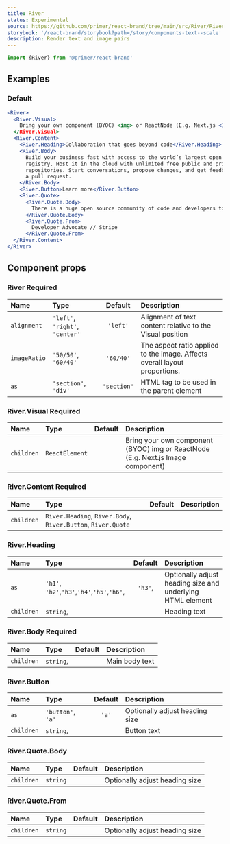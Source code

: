 ```yaml
---
title: River
status: Experimental
source: https://github.com/primer/react-brand/tree/main/src/River/River.tsx
storybook: '/react-brand/storybook?path=/story/components-text--scale'
description: Render text and image pairs
---
```



```js
import {River} from '@primer/react-brand'
```

## Examples

### Default

```jsx live
<River>
  <River.Visual>
    Bring your own component (BYOC) <img> or ReactNode (E.g. Next.js <Image />)
  </River.Visual>
  <River.Content>
    <River.Heading>Collaboration that goes beyond code</River.Heading>
    <River.Body>
      Build your business fast with access to the world’s largest open source
      registry. Host it in the cloud with unlimited free public and private
      repositories. Start conversations, propose changes, and get feedback with
      a pull request.
    </River.Body>
    <River.Button>Learn more</River.Button>
    <River.Quote>
      <River.Quote.Body>
        There is a huge open source community of code and developers to work with and draw inspiration from on GitHub.
      </River.Quote.Body>
      <River.Quote.From>
        Developer Advocate // Stripe
      </River.Quote.From>
  </River.Content>
</River>
```

## Component props

### River <Label>Required</Label>

| Name         | Type                            |   Default   | Description                                                                |
| :----------- | :------------------------------ | :---------: | :------------------------------------------------------------------------- |
| `alignment`  | `'left'`, `'right'`, `'center'` |  `'left'`   | Alignment of text content relative to the Visual position                  |
| `imageRatio` | `'50/50'`, `'60/40'`            |  `'60/40'`  | The aspect ratio applied to the image. Affects overall layout proportions. |
| `as`         | `'section'`, `'div' `           | `'section'` | HTML tag to be used in the parent element                                  |

### River.Visual <Label>Required</Label>

| Name       | Type           | Default | Description                                                                     |
| :--------- | :------------- | :-----: | :------------------------------------------------------------------------------ |
| `children` | `ReactElement` |         | Bring your own component (BYOC) img or ReactNode (E.g. Next.js Image component) |

### River.Content <Label>Required</Label>

| Name       | Type                                                         | Default | Description |
| :--------- | :----------------------------------------------------------- | :-----: | :---------- |
| `children` | `River.Heading`, `River.Body`, `River.Button`, `River.Quote` |         |             |

### River.Heading

| Name       | Type                                        | Default | Description                                                |
| :--------- | :------------------------------------------ | :-----: | :--------------------------------------------------------- |
| `as`       | `'h1'`, `'h2'`,`'h3'`,`'h4'`,`'h5'`,`'h6'`, | `'h3'`, | Optionally adjust heading size and underlying HTML element |
| `children` | `string`,                                   |         | Heading text                                               |

### River.Body <Label>Required</Label>

| Name       | Type      | Default | Description    |
| :--------- | :-------- | :-----: | :------------- |
| `children` | `string`, |         | Main body text |

### River.Button

| Name       | Type              | Default | Description                    |
| :--------- | :---------------- | :-----: | :----------------------------- |
| `as`       | `'button'`, `'a'` |  `'a'`  | Optionally adjust heading size |
| `children` | `string`,         |         | Button text                    |

### River.Quote.Body

| Name       | Type     | Default | Description                    |
| :--------- | :------- | :-----: | :----------------------------- |
| `children` | `string` |         | Optionally adjust heading size |

### River.Quote.From

| Name       | Type     | Default | Description                    |
| :--------- | :------- | :-----: | :----------------------------- |
| `children` | `string` |         | Optionally adjust heading size |

